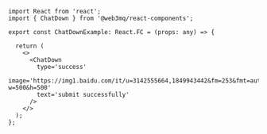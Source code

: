 ```tsx
import React from 'react';
import { ChatDown } from '@web3mq/react-components';

export const ChatDownExample: React.FC = (props: any) => {
  
  return (
    <>
      <ChatDown 
        type='success'
        image='https://img1.baidu.com/it/u=3142555664,1849943442&fm=253&fmt=auto&app=120&f=JPEG?w=500&h=500'
        text='submit successfully'
      />
    </>
  );
}; 
```